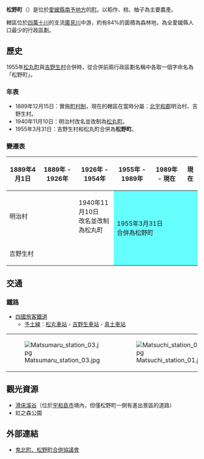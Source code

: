 {{日本町村
| 自治體名=松野
| 町村=町
| 圖像=[[File:Yoshinobu-Station.jpg|240px]]
| 圖像說明=[[吉野生站|吉野生站]]
| 町村章=[[File:Matsuno_Ehime_chapter.JPG|100px]]
| 日文原名=松野町
| 平假名=まつのちょう
| 羅馬字拼音=Matsuno-chō
| 都道府縣=愛媛縣
| 支廳=
| 郡=北宇和郡
| 編號=38484-4
| 面積=98.5
| 邊界未定=
| 人口=4,398
| 統計時間=2012年6月底
| 自治體=[[宇和島市|宇和島市]]、[[鬼北町|鬼北町]]<br />'''[[高知縣|高知縣]]'''：[[四萬十市|四萬十市]]、[[四萬十町|四萬十町]]
| 樹=[[日本扁柏|日本扁柏]]
| 花=[[虾脊兰|虾脊兰]]
| 鳥=
| 其他象徵物=
| 其他象徵=
| 首長=坂本浩
| 卸任日期=2020年11月27日
| 議員數=7
| 郵遞區號=798-2192
| 所在地=北宇和郡松野町松丸343<br>[[File:MatsunoTownOffice.JPG|210px]]
| 電話號碼=895-42-1111
| 外部連結=http://www.town.matsuno.ehime.jp/
| 經度=
| 緯度=
| 地圖=[[File:Matsuno_in_Ehime_Prefecture_Ja.svg|250px]]
| 註記=人口：[http://www.town.matsuno.ehime.jp/soshiki/3/jinkousetaisu.html 松野町官方網頁]
}}
'''松野町'''（{{jpn|j=松野町|hg=まつのちょう|rm=Matsuno chō|f=y}}）是位於[[愛媛縣|愛媛縣]][[南予地方|南予地方]]的[[町|町]]。以稻作、桃、柚子為主要農產。

轄區位於[[四萬十川|四萬十川]]的支流[[廣見川|廣見川]]中游，約有84%的面積為森林地，為全愛媛縣人口最少的行政區劃。

==歷史==
1955年[[松丸町|松丸町]]與[[吉野生村|吉野生村]]合併時，從合併前兩行政區劃名稱中各取一個字命名為「松野町」。

===年表===
* 1889年12月15日：實施[[町村制|町村制]]，現在的轄區在當時分屬：[[北宇和郡|北宇和郡]]明治村、吉野生村。
* 1940年11月10日：明治村改名並改制為[[松丸町|松丸町]]。
* 1955年3月31日：吉野生村和松丸町合併為'''松野町'''。

===變遷表===
{| class="wikitable" style="font-size:small"
! 1889年4月1日
! 1889年 - 1926年
! 1926年 - 1954年
! 1955年 - 1989年
! 1989年 - 現在
! 現在
|-
| colspan=2 | 明治村
| 1940年11月10日<br>改名並改制為松丸町
| rowspan=2 colspan=3 style="background-color:#6ff;" | 1955年3月31日<br>合併為松野町
|-
| colspan=3 | 吉野生村
|}

==交通==
===鐵路===
* [[四國旅客鐵道|四國旅客鐵道]]
** [[予土線|予土線]]：[[松丸車站|松丸車站]] - [[吉野生車站|吉野生車站]] - [[真土車站|真土車站]]

{| border=0
|-
| [[File:Matsumaru_station_03.jpg|thumb]] || [[File:Matsuchi_station_01.jpg|thumb]]
|}

==觀光資源==
* [[滑床溪谷|滑床溪谷]]（位於[[宇和島市|宇和島市]]境內，但僅松野町一側有進出景區的道路）
* 虹之森公園

==外部連結==
{{commonscat|Matsuno, Ehime}}
* {{Ja}} [https://web.archive.org/web/20110812011218/http://www.ai-kihoku.jp/gappei/ 鬼北町、松野町合併協議會]

{{愛媛縣}}{{Authority control}}